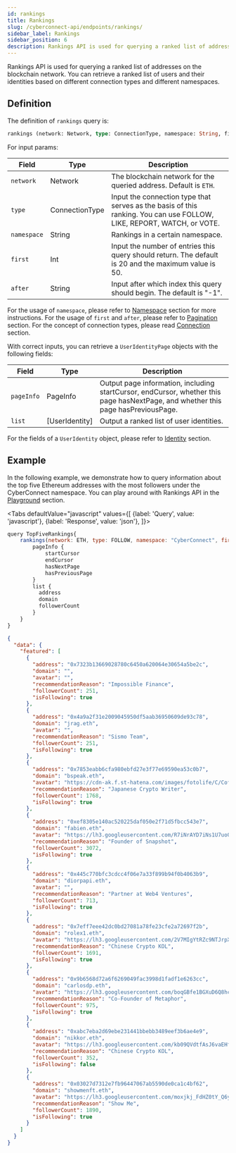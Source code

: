 ```yaml
---
id: rankings
title: Rankings
slug: /cyberconnect-api/endpoints/rankings/
sidebar_label: Rankings
sidebar_position: 6
description: Rankings API is used for querying a ranked list of addresses on the blockchain network. You can retrieve a ranked list of users and their identities based on different connection types and different namespaces.
---
```


Rankings API is used for querying a ranked list of addresses on the blockchain network. You can retrieve a ranked list of users and their identities based on different connection types and different namespaces.

## Definition

The definition of `rankings` query is:

```graphql
rankings (network: Network, type: ConnectionType, namespace: String, first: Int, after: String) [UserIdentityPage]!
```

For input params:

| Field       | Type           | Description                                                                                                           |
| ----------- | -------------- | --------------------------------------------------------------------------------------------------------------------- |
| `network`   | Network        | The blockchain network for the queried address. Default is `ETH`.                                                     |
| `type`      | ConnectionType | Input the connection type that serves as the basis of this ranking. You can use FOLLOW, LIKE, REPORT, WATCH, or VOTE. |
| `namespace` | String         | Rankings in a certain namespace.                                                                                      |
| `first`     | Int            | Input the number of entries this query should return. The default is 20 and the maximum value is 50.                  |
| `after`     | String         | Input after which index this query should begin. The default is "-1".                                                 |

For the usage of `namespace`, please refer to [Namespace](/resources/terminology/namespace) section for more instructions. For the usage of `first` and `after`, please refer to [Pagination](/resources/terminology/pagination) section. For the concept of connection types, please read [Connection](/concepts/connection) section.

With correct inputs, you can retrieve a `UserIdentityPage` objects with the following fields:

| Field      | Type           | Description                                                                                                                      |
| ---------- | -------------- | -------------------------------------------------------------------------------------------------------------------------------- |
| `pageInfo` | PageInfo       | Output page information, including startCursor, endCursor, whether this page hasNextPage, and whether this page hasPreviousPage. |
| `list`     | [UserIdentity] | Output a ranked list of user identities.                                                                                         |

For the fields of a `UserIdentity` object, please refer to [Identity](/cyberconnect-api/endpoints/identity) section.

## Example

In the following example, we demonstrate how to query information about the top five Ethereum addresses with the most followers under the CyberConnect namespace. You can play around with Rankings API in the [Playground](/cyberconnect-api/playground) section.


<Tabs
    defaultValue="javascript"
    values={[
        {label: 'Query', value: 'javascript'},
        {label: 'Response', value: 'json'},
    ]}>
<TabItem value="javascript">

```javascript
query TopFiveRankings{
    rankings(network: ETH, type: FOLLOW, namespace: "CyberConnect", first: 5) {
        pageInfo {
            startCursor
            endCursor
            hasNextPage
            hasPreviousPage
        }
        list {
          address
          domain
          followerCount
        }
    }
}
```

</TabItem>
<TabItem value="json">

```json
{
  "data": {
    "featured": [
      {
        "address": "0x7323b13669028780c6450a620064e30654a5be2c",
        "domain": "",
        "avatar": "",
        "recommendationReason": "Impossible Finance",
        "followerCount": 251,
        "isFollowing": true
      },
      {
        "address": "0x4a9a2f31e2009045950df5aab36950609de93c78",
        "domain": "jrag.eth",
        "avatar": "",
        "recommendationReason": "Sismo Team",
        "followerCount": 251,
        "isFollowing": true
      },
      {
        "address": "0x7853eabb6cfa980ebfd27e3f77e69590ea53c0b7",
        "domain": "bspeak.eth",
        "avatar": "https://cdn-ak.f.st-hatena.com/images/fotolife/C/CoffeeTimes/20211214/20211214163720.png",
        "recommendationReason": "Japanese Crypto Writer",
        "followerCount": 1768,
        "isFollowing": true
      },
      {
        "address": "0xef8305e140ac520225daf050e2f71d5fbcc543e7",
        "domain": "fabien.eth",
        "avatar": "https://lh3.googleusercontent.com/R7iNrAYD7iNs1U7uo0mgZ_WPeGpZE2NFv6B7Byjw6lWDogpqRf7TGqsXUbKuujbuXdAeM6C6JAsWItUX6k9smfIZtFWnmFkH7v7j2u0=s128",
        "recommendationReason": "Founder of Snapshot",
        "followerCount": 3072,
        "isFollowing": true
      },
      {
        "address": "0x445c770bfc3cdcc4f06e7a33f899b94f0b4063b9",
        "domain": "diorpapi.eth",
        "avatar": "",
        "recommendationReason": "Partner at Web4 Ventures",
        "followerCount": 713,
        "isFollowing": true
      },
      {
        "address": "0x7eff7eee42dc0bd27081a78fe23cfe2a72697f2b",
        "domain": "rolex1.eth",
        "avatar": "https://lh3.googleusercontent.com/2V7MIgYtRZc9NTJrpX8vl_ggjZKee3lstpYdXZWAjHKj-BJO2i4VGyGvllIRa9E81I4bKBmOiJn0OHxoZbIWLpffrt9sap_EpmfCMA=s128",
        "recommendationReason": "Chinese Crypto KOL",
        "followerCount": 1691,
        "isFollowing": true
      },
      {
        "address": "0x9b6568d72a6f6269049fac3998d1fadf1e6263cc",
        "domain": "carlosdp.eth",
        "avatar": "https://lh3.googleusercontent.com/boqGBfe1BGXuD6Q8hcWpyfR_J_8ltFqzt9hUjHhwcFdeclPf6QCUkFrGlGTY6mI8Y9_Dwk6_jY5Fg8rsCO7JHZZIWTLVJ8h3iCKJabU=s128",
        "recommendationReason": "Co-Founder of Metaphor",
        "followerCount": 975,
        "isFollowing": true
      },
      {
        "address": "0xabc7eba2d69ebe231441bbebb3489eef3b6ae4e9",
        "domain": "nikkor.eth",
        "avatar": "https://lh3.googleusercontent.com/kb09QVdtfAsJ6vaEHfEzw4aaWvrZlAMnovyI6YDpIqAB_gqOVd6gm8S-_6pI2RgNOCB2-D0Ki3T1ilnjen7gpnfk9zWb5xkTT-U9PA=s128",
        "recommendationReason": "Chinese Crypto KOL",
        "followerCount": 352,
        "isFollowing": false
      },
      {
        "address": "0x03027d7312e7fb96447067ab5590de0ca1c4bf62",
        "domain": "showmenft.eth",
        "avatar": "https://lh3.googleusercontent.com/moxjkj_FdHZ0tY_Q6ylPKPEj_b8TxjgKgW6x6hzR_6eR2hZQQOvx4uzvgFKosNCTBUCzeloNCqLNGY8I0QZTHHkDAo6c1nJ0T1rj=s128",
        "recommendationReason": "Show Me",
        "followerCount": 1890,
        "isFollowing": true
      }
    ]
  }
}
```

</TabItem>
</Tabs>
